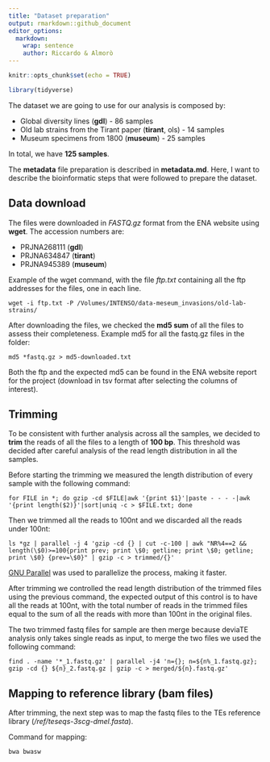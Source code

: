 ```yaml
---
title: "Dataset preparation"
output: rmarkdown::github_document
editor_options: 
  markdown: 
    wrap: sentence
    author: Riccardo & Almorò
---
```


```r
knitr::opts_chunk$set(echo = TRUE)
```

```r
library(tidyverse)
```

The dataset we are going to use for our analysis is composed by:

* Global diversity lines (**gdl**) - 86 samples
* Old lab strains from the Tirant paper (**tirant**, ols) - 14 samples
* Museum specimens from 1800 (**museum**) - 25 samples

In total, we have **125 samples**.

The **metadata** file preparation is described in **metadata.md**.
Here, I want to describe the bioinformatic steps that were followed to prepare the dataset.


## Data download

The files were downloaded in *FASTQ.gz* format from the ENA website using **wget**.
The accession numbers are:

* PRJNA268111 (**gdl**)
* PRJNA634847 (**tirant**)
* PRJNA945389 (**museum**)

Example of the wget command, with the file *ftp.txt* containing all the ftp addresses for the files, one in each line.
```
wget -i ftp.txt -P /Volumes/INTENSO/data-meseum_invasions/old-lab-strains/
```

After downloading the files, we checked the **md5 sum** of all the files to assess their completeness. Example md5 for all the fastq.gz files in the folder:
```
md5 *fastq.gz > md5-downloaded.txt
```

Both the ftp and the expected md5 can be found in the ENA website report for the project (download in tsv format after selecting the columns of interest).


## Trimming

To be consistent with further analysis across all the samples, we decided to **trim** the reads of all the files to a length of **100 bp**. This threshold was decided after careful analysis of the read length distribution in all the samples.

Before starting the trimming we measured the length distribution of every sample with the following command:
```
for FILE in *; do gzip -cd $FILE|awk '{print $1}'|paste - - - -|awk '{print length($2)}'|sort|uniq -c > $FILE.txt; done
```


Then we trimmed all the reads to 100nt and we discarded all the reads under 100nt:
```
ls *gz | parallel -j 4 'gzip -cd {} | cut -c-100 | awk "NR%4==2 && length(\$0)>=100{print prev; print \$0; getline; print \$0; getline; print \$0} {prev=\$0}" | gzip -c > trimmed/{}'
```
[GNU Parallel](https://doi.org/10.5281/zenodo.7761866) was used to parallelize the process, making it faster.


After trimming we controlled the read length distribution of the trimmed files using the previous command, the expected output of
this control is to have all the reads at 100nt, with the total number of reads in the trimmed files equal to the sum of all the reads with more than 100nt in the original files.

The two trimmed fastq files for sample are then merge because deviaTE analysis only takes single reads as input, to merge the two
files we used the following command:
```
find . -name '*_1.fastq.gz' | parallel -j4 'n={}; n=${n%_1.fastq.gz}; gzip -cd {} ${n}_2.fastq.gz | gzip -c > merged/${n}.fastq.gz'
```


## Mapping to reference library (bam files)

After trimming, the next step was to map the fastq files to the TEs reference library (*/ref/teseqs-3scg-dmel.fasta*).

Command for mapping:
```
bwa bwasw
```
